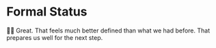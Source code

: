 # Formal Status

👨‍💼 Great. That feels much better defined than what we had before. That prepares
us well for the next step.
